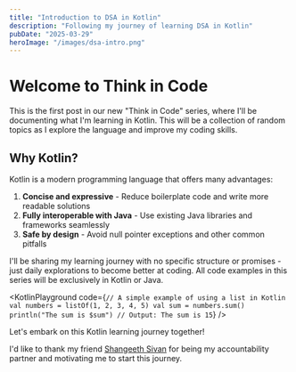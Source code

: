 ```yaml
---
title: "Introduction to DSA in Kotlin"
description: "Following my journey of learning DSA in Kotlin"
pubDate: "2025-03-29"
heroImage: "/images/dsa-intro.png"
---
```



# Welcome to Think in Code

This is the first post in our new "Think in Code" series, where I'll be documenting what I'm learning in Kotlin. This will be a collection of random topics as I explore the language and improve my coding skills.

## Why Kotlin?

Kotlin is a modern programming language that offers many advantages:

1. **Concise and expressive** - Reduce boilerplate code and write more readable solutions
2. **Fully interoperable with Java** - Use existing Java libraries and frameworks seamlessly
3. **Safe by design** - Avoid null pointer exceptions and other common pitfalls

I'll be sharing my learning journey with no specific structure or promises - just daily explorations to become better at coding. All code examples in this series will be exclusively in Kotlin or Java.

<KotlinPlayground code={`
// A simple example of using a list in Kotlin
val numbers = listOf(1, 2, 3, 4, 5)
val sum = numbers.sum()
println("The sum is $sum") // Output: The sum is 15
`} />

Let's embark on this Kotlin learning journey together!

I'd like to thank my friend [Shangeeth Sivan](https://x.com/shangeethsivan) for being my accountability partner and motivating me to start this journey.

<KotlinPlaygroundScript />
